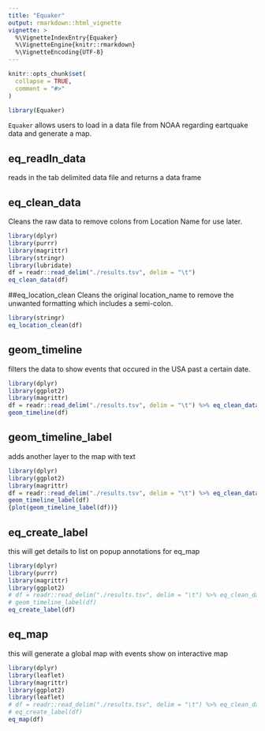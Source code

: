 ```yaml
---
title: "Equaker"
output: rmarkdown::html_vignette
vignette: >
  %\VignetteIndexEntry{Equaker}
  %\VignetteEngine{knitr::rmarkdown}
  %\VignetteEncoding{UTF-8}
---
```


```r
knitr::opts_chunk$set(
  collapse = TRUE,
  comment = "#>"
)
```

```r
library(Equaker)
```
`Equaker` allows users to load in a data file from NOAA regarding eartquake data and generate a map.

## eq_readIn_data 
reads in the tab delimited data file and returns a data frame

## eq_clean_data
Cleans the raw data to remove colons from Location Name for use later.
```r
library(dplyr)
library(purrr)
library(magrittr)
library(stringr)
library(lubridate)
df = readr::read_delim("./results.tsv", delim = "\t")
eq_clean_data(df)
```

##eq_location_clean
Cleans the original location_name to remove the unwanted formatting which includes a semi-colon.
```r
library(stringr)
eq_location_clean(df)
```

## geom_timeline
filters the data to show events that occured in the USA past a certain date.
```r
library(dplyr)
library(ggplot2)
library(magrittr)
df = readr::read_delim("./results.tsv", delim = "\t") %>% eq_clean_data() %>% eq_location_clean()
geom_timeline(df)
```

## geom_timeline_label
adds another layer to the map with text
```r
library(dplyr)
library(ggplot2)
library(magrittr)
df = readr::read_delim("./results.tsv", delim = "\t") %>% eq_clean_data() %>% eq_location_clean()
geom_timeline_label(df)
{plot(geom_timeline_label(df))}
```

## eq_create_label
this will get details to list on popup annotations for eq_map 
```r
library(dplyr)
library(purrr)
library(magrittr)
library(ggplot2)
# df = readr::read_delim("./results.tsv", delim = "\t") %>% eq_clean_data() %>% eq_location_clean()
# geom_timeline_label(df)
eq_create_label(df)
```

## eq_map
this will generate a global map with events show on interactive map
```r
library(dplyr)
library(leaflet)
library(magrittr)
library(ggplot2)
library(leaflet)
# df = readr::read_delim("./results.tsv", delim = "\t") %>% eq_clean_data() %>% eq_location_clean()
# eq_create_label(df)
eq_map(df)
```


